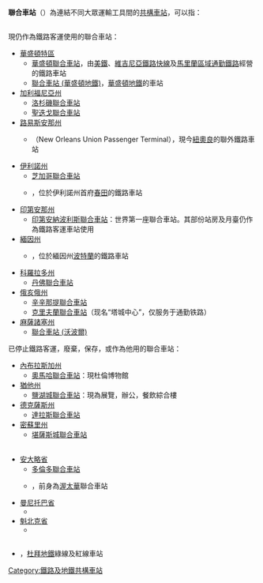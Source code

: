 {{Otheruses|subject=連結多樣交通運輸的車站列表|other=連結多樣交通運輸的車站定義介紹|共構車站}}

'''聯合車站'''（{{lang-en|Union Station}}）為連結不同大眾運輸工具間的[[共構車站|共構車站]]，可以指：

=={{USA}}==
現仍作為鐵路客運使用的聯合車站：

* [[華盛頓特區|華盛頓特區]]
** [[華盛頓聯合車站|華盛頓聯合車站]]，由[[美鐵|美鐵]]、[[維吉尼亞鐵路快線|維吉尼亞鐵路快線]]及[[馬里蘭區域通勤鐵路|馬里蘭區域通勤鐵路]]經營的鐵路車站
** [[聯合車站_(華盛頓地鐵)|聯合車站 (華盛頓地鐵)]]，[[華盛頓地鐵|華盛頓地鐵]]的車站
* [[加利福尼亞州|加利福尼亞州]]
** [[洛杉磯聯合車站|洛杉磯聯合車站]]
** [[聖迭戈聯合車站|聖迭戈聯合車站]]
* [[路易斯安那州|路易斯安那州]]
** {{link-en|紐奧良聯合乘客總站|New Orleans Union Passenger Terminal|紐奧良聯合乘客總站}}（New Orleans Union Passenger Terminal），現今[[紐奧良|紐奧良]]的聯外鐵路車站
* [[伊利諾州|伊利諾州]]
** [[芝加哥聯合車站|芝加哥聯合車站]]
** {{link-en|春田聯合車站|Springfield Union Station (Springfield, Illinois)}}，位於伊利諾州首府[[春田_(伊利諾州)|春田]]的鐵路車站
* [[印第安那州|印第安那州]]
** [[印第安納波利斯聯合車站|印第安納波利斯聯合車站]]：世界第一座聯合車站。其部份站房及月臺仍作為鐵路客運車站使用
* [[緬因州|緬因州]]
** {{link-en|波特蘭聯合車站 (緬因州) |Portland (Maine) Union Station|波特蘭聯合車站}}，位於緬因州[[波特蘭_(緬因州)|波特蘭]]的鐵路車站
* [[科羅拉多州|科羅拉多州]]
**[[丹佛聯合車站|丹佛聯合車站]]
* [[俄亥俄州|俄亥俄州]]
**[[辛辛那提聯合車站|辛辛那提聯合車站]]
**[[克里夫蘭聯合車站|克里夫蘭聯合車站]]（现名“塔城中心”，仅服务于通勤铁路）
* [[麻薩諸塞州|麻薩諸塞州]]
** [[聯合車站_(沃波爾)|聯合車站 (沃波爾)]]
已停止鐵路客運，廢棄，保存，或作為他用的聯合車站：
* [[內布拉斯加州|內布拉斯加州]]
** [[奧馬哈聯合車站|奧馬哈聯合車站]]：現杜倫博物館
* [[猶他州|猶他州]]
** [[鹽湖城聯合車站|鹽湖城聯合車站]]：現為展覽，辦公，餐飲綜合樓
* [[德克薩斯州|德克薩斯州]]
** [[達拉斯聯合車站|達拉斯聯合車站]]
* [[密蘇里州|密蘇里州]]
** [[堪薩斯城聯合車站|堪薩斯城聯合車站]]

=={{CAN}}==
* [[安大略省|安大略省]]
** [[多倫多聯合車站|多倫多聯合車站]]
** {{link-en|政府會議中心|Government Conference Centre|政府會議中心}}，前身為[[渥太華|渥太華]]聯合車站
* [[曼尼托巴省|曼尼托巴省]]
** {{link-en|溫尼伯聯合車站|Union Station (Winnipeg)}}
* [[魁北克省|魁北克省]]
** {{link-en|蒙特利爾聯合車站|Union Station (Montreal)}}

=={{UAE}}==
* {{link-en|聯合車站 (杜拜)|Union (Dubai Metro)}}，[[杜拜地鐵|杜拜地鐵]]綠線及紅線車站

{{Disambig|cat=四字車站名消歧義}}

[[Category:鐵路及地鐵共構車站|Category:鐵路及地鐵共構車站]]